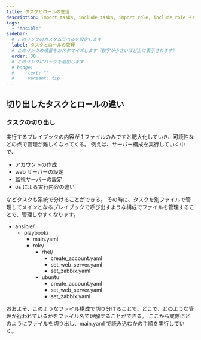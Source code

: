 ```yaml
---
title: タスクとロールの管理
description: import_tasks, include_tasks, import_role, include_role それぞれの違いについて
tags:
  - "Ansible"
sidebar:
  # このリンクのカスタムラベルを設定します
  label: タスクとロールの管理
  # このリンクの順番をカスタマイズします（数字が小さいほど上に表示されます）
  order: 30
  # このリンクにバッジを追加します
  # badge:
  #     text: ""
  #     variant: tip
---
```



## 切り出したタスクとロールの違い

### タスクの切り出し

実行するプレイブックの内容が 1 ファイルのみですと肥大化していき、可読性などの点で管理が難しくなってくる。
例えば、サーバー構成を実行していく中で、

- アカウントの作成
- web サーバーの設定
- 監視サーバーの設定
- os による実行内容の違い

などタスクも系統で分けることができる。
その時に、タスクを別ファイルで管理してメインとなるプレイブックで呼び出すような構成でファイルを管理することで、管理しやすくなります。

<FileTree>

- ansible/
  - playbook/
    - main.yaml
    - role/
      - rhel/
        - create_account.yaml
        - set_web_server.yaml
        - set_zabbix.yaml
      - ubuntu
        - create_account.yaml
        - set_web_server.yaml
        - set_zabbix.yaml

</FileTree>
おおよそ、このようなファイル構成で切り分けることで、どこで、どのような管理が行われているかをファイル名で理解することができる。
ここから実際にどのようにファイルを切り出し、main.yaml で読み込むかの手順を実行していく。
